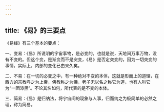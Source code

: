 ```yaml
---
---
---
```

title: 《易》的三要点
---




《易经》有三个基本的要点：

一、变易：《易》所说明的宇宙事物，是必变的，也就是说，天地间万事万物，没有不变的。但这个变，是渐变而不是突变，《易》是否定突变的，因为一切突变的事情，实际上，内部的变化已由来久矣。

二、不易：在一切的必变之中，有一种绝对不变的本体，这就是形而上的道理，在西方的宗教呼之为上帝，佛教称之为佛，老子无以名之称它为道，也有人叫它为“一团漆黑”。不论其名如何，所代表的是不变的本体。

三、简易：《易》是归纳法，将宇宙间的现象与人事，归而纳之为极简单的必然之理，称为简易。